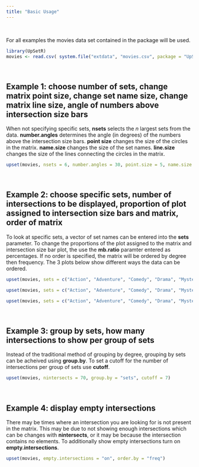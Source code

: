 ```yaml
---
title: "Basic Usage"
---
```


<br>

For all examples the movies data set contained in the package will be used.
```r
library(UpSetR)
movies <- read.csv( system.file("extdata", "movies.csv", package = "UpSetR"), header=T, sep=";" )
```

<br>

Example 1: choose number of sets, change matrix point size, change set name size, change matrix line size, angle of numbers above intersection size bars
-----------
When not specifying specific sets, **nsets** selects the *n* largest sets from the data. **number.angles** determines the angle (in degrees) of the numbers above the intersection size bars. **point size** changes the size of the circles in the matrix. **name.size** changes the size of the set names. **line.size** changes the size of the lines connecting the circles in the matrix.
```r
upset(movies, nsets = 6, number.angles = 30, point.size = 5, name.size = 12, line.size = 2)
```

<br>

Example 2: choose specific sets, number of intersections to be displayed, proportion of plot assigned to intersection size bars and matrix, order of matrix
------------
To look at specific sets, a vector of set names can be entered into the **sets** parameter. To change the proportions of the plot assigned to the matrix and intersection size bar plot, the use the **mb.ratio** paramter entered as percentages. If no order is specified, the matrix will be ordered by degree then frequency. The 3 plots below show different ways the data can be ordered.
```r
upset(movies, sets = c("Action", "Adventure", "Comedy", "Drama", "Mystery", "Thriller", "Romance", "War", "Western"), mb.ratio = c(0.55,0.45), order.by = "freq")
```
```r
upset(movies, sets = c("Action", "Adventure", "Comedy", "Drama", "Mystery", "Thriller", "Romance", "War", "Western"), mb.ratio = c(0.55,0.45), order.by = "degree")
```
```r
upset(movies, sets = c("Action", "Adventure", "Comedy", "Drama", "Mystery", "Thriller", "Romance", "War", "Western"), mb.ratio = c(0.55,0.45), order.by = c("degree", "freq"))
```

<br>

Example 3: group by sets, how many intersections to show per group of sets
------------
Instead of the traditional method of grouping by degree, grouping by sets can be acheived using **group.by**. To set a cutoff for the number of intersections per group of sets use **cutoff**.
```r
upset(movies, nintersects = 70, group.by = "sets", cutoff = 7)
```

<br>

Example 4: display empty intersections
------------
There may be times where an intersection you are looking for is not present in the matrix. This may be due to not showing enough intersections which can be changes with **nintersects**, or it may be because the intersection contains no elements. To additionally show empty intersections turn on **empty.intersections**.
```r
upset(movies, empty.intersections = "on", order.by = "freq")
```
